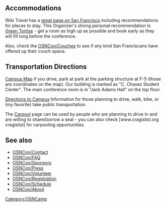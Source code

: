 == Accommodations ==
Wiki Travel has a [http://wikitravel.org/en/San_Francisco great page on San Francisco] including recommendations for places to stay.  This Organizer's strong personal recommendation is [http://www.greentortoise.com/ Green Tortise] - get a room as high up as possible and book early as they will fill long before the conference.

Also, check the [[OSNCon/Couches]] to see if any kind San Franciscans have offered up their couch space.

== Transportation Directions ==

[http://www.sfsu.edu/~sfsumap/ Campus Map] if you drive, park at park at the parking structure at F-5 (those are coordinates on the map).  Our building is marked as "C. Chavez Student Center".  The main conference room is in "Jack Adams Hall" on the top floor.

[http://www.sfsu.edu/~parking/directions/ Directions to Campus]  Information for those planning to drive, walk, bike, or (my favorite) take public transportation.

The [[OSNCon/Carpool|Carpool]] page can be used by people who are planning to drive in and are willing to share/borrow a seat - you can also check [www.cragislist.org cragislist] for carpooling opportunities.

==See also==
*[[OSNCon/Contact]]
*[[OSNCon/FAQ]]
*[[OSNCon/Sponsors]]
*[[OSNCon/Press]]
*[[OSNCon/Volunteer]]
*[[OSNCon/Registration]]
*[[OSNCon/Schedule]]
*[[OSNCon/About]]

[[Category:OSNCamp]]